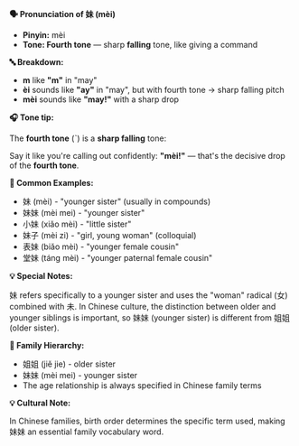 **🗣️ Pronunciation of 妹 (mèi)**

- **Pinyin:** mèi
- **Tone: Fourth tone** — sharp **falling** tone, like giving a command

**🔤 Breakdown:**

- **m** like **"m"** in "may"
- **èi** sounds like **"ay"** in "may", but with fourth tone → sharp falling pitch
- **mèi** sounds like **"may!"** with a sharp drop

**🎧 Tone tip:**

The **fourth tone** (ˋ) is a **sharp falling** tone:

Say it like you're calling out confidently: **"mèi!"** — that's the decisive drop of the **fourth
tone**.

**📝 Common Examples:**

- 妹 (mèi) - "younger sister" (usually in compounds)
- 妹妹 (mèi mei) - "younger sister"
- 小妹 (xiǎo mèi) - "little sister"
- 妹子 (mèi zi) - "girl, young woman" (colloquial)
- 表妹 (biǎo mèi) - "younger female cousin"
- 堂妹 (táng mèi) - "younger paternal female cousin"

**💡 Special Notes:**

妹 refers specifically to a younger sister and uses the "woman" radical (女) combined with 未. In
Chinese culture, the distinction between older and younger siblings is important, so 妹妹 (younger
sister) is different from 姐姐 (older sister).

**📍 Family Hierarchy:**

- 姐姐 (jiě jie) - older sister
- 妹妹 (mèi mei) - younger sister
- The age relationship is always specified in Chinese family terms

**💡 Cultural Note:**

In Chinese families, birth order determines the specific term used, making 妹妹 an essential family
vocabulary word.
